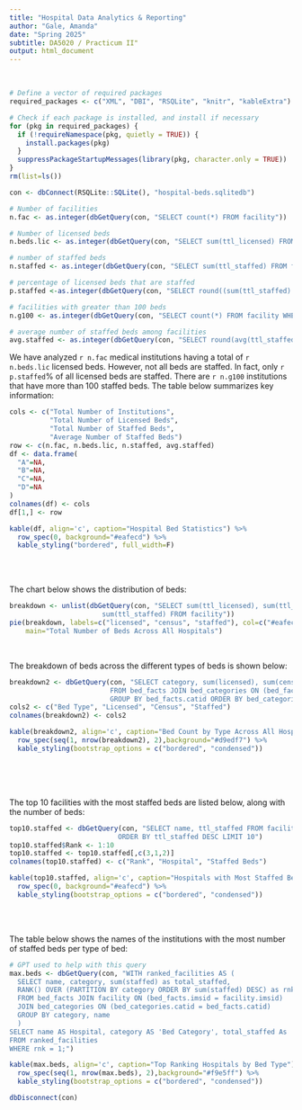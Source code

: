 ```yaml
---
title: "Hospital Data Analytics & Reporting"
author: "Gale, Amanda"
date: "Spring 2025"
subtitle: DA5020 / Practicum II"
output: html_document
---
```


</br>
  
```r
# Define a vector of required packages
required_packages <- c("XML", "DBI", "RSQLite", "knitr", "kableExtra")

# Check if each package is installed, and install if necessary
for (pkg in required_packages) {
  if (!requireNamespace(pkg, quietly = TRUE)) {
    install.packages(pkg)
  }
  suppressPackageStartupMessages(library(pkg, character.only = TRUE))
}
rm(list=ls())
```

```r
con <- dbConnect(RSQLite::SQLite(), "hospital-beds.sqlitedb")
```

```r
# Number of facilities
n.fac <- as.integer(dbGetQuery(con, "SELECT count(*) FROM facility"))

# Number of licensed beds
n.beds.lic <- as.integer(dbGetQuery(con, "SELECT sum(ttl_licensed) FROM facility"))

# number of staffed beds
n.staffed <- as.integer(dbGetQuery(con, "SELECT sum(ttl_staffed) FROM facility"))

# percentage of licensed beds that are staffed
p.staffed <-as.integer(dbGetQuery(con, "SELECT round((sum(ttl_staffed) / sum(ttl_licensed)) * 100) FROM facility"))

# facilities with greater than 100 beds
n.g100 <- as.integer(dbGetQuery(con, "SELECT count(*) FROM facility WHERE ttl_staffed > 100"))

# average number of staffed beds among facilities
avg.staffed <- as.integer(dbGetQuery(con, "SELECT round(avg(ttl_staffed)) FROM facility"))
```

We have analyzed `r n.fac` medical institutions having a total of `r n.beds.lic` licensed beds. However, not all beds are staffed. In fact, only `r p.staffed`% of all licensed beds are staffed. There are `r n.g100` institutions that have more than 100 staffed beds. The table below summarizes key information:

```r
cols <- c("Total Number of Institutions",
          "Total Number of Licensed Beds",
          "Total Number of Staffed Beds",
          "Average Number of Staffed Beds")
row <- c(n.fac, n.beds.lic, n.staffed, avg.staffed)
df <- data.frame(
  "A"=NA,
  "B"=NA,
  "C"=NA,
  "D"=NA
)
colnames(df) <- cols
df[1,] <- row

kable(df, align='c', caption="Hospital Bed Statistics") %>% 
  row_spec(0, background="#eafecd") %>% 
  kable_styling("bordered", full_width=F)
```
   
</br> 
</br>
     
The chart below shows the distribution of beds:

```r
breakdown <- unlist(dbGetQuery(con, "SELECT sum(ttl_licensed), sum(ttl_census), 
                       sum(ttl_staffed) FROM facility"))
pie(breakdown, labels=c("licensed", "census", "staffed"), col=c("#eafecd", "#d9edf7", "#f9e5ff"), 
    main="Total Number of Beds Across All Hospitals")
```

</br>

The breakdown of beds across the different types of beds is shown below:

```r
breakdown2 <- dbGetQuery(con, "SELECT category, sum(licensed), sum(census), sum(staffed) 
                         FROM bed_facts JOIN bed_categories ON (bed_facts.catid = bed_categories.catid)
                         GROUP BY bed_facts.catid ORDER BY bed_categories.catid")
cols2 <- c("Bed Type", "Licensed", "Census", "Staffed")
colnames(breakdown2) <- cols2

kable(breakdown2, align='c', caption="Bed Count by Type Across All Hospitals") %>% 
  row_spec(seq(1, nrow(breakdown2), 2),background="#d9edf7") %>% 
  kable_styling(bootstrap_options = c("bordered", "condensed"))
```
  
</br>    
</br>

The top 10 facilities with the most staffed beds are listed below, along with the number of beds:

```r
top10.staffed <- dbGetQuery(con, "SELECT name, ttl_staffed FROM facility 
                           ORDER BY ttl_staffed DESC LIMIT 10")
top10.staffed$Rank <- 1:10
top10.staffed <- top10.staffed[,c(3,1,2)]
colnames(top10.staffed) <- c("Rank", "Hospital", "Staffed Beds")

kable(top10.staffed, align='c', caption="Hospitals with Most Staffed Beds") %>%
  row_spec(0, background="#eafecd") %>% 
  kable_styling(bootstrap_options = c("bordered", "condensed"))
```
  
</br>
</br>
    
The table below shows the names of the institutions with the most number of staffed beds per type of bed:

```r
# GPT used to help with this query
max.beds <- dbGetQuery(con, "WITH ranked_facilities AS (
  SELECT name, category, sum(staffed) as total_staffed, 
  RANK() OVER (PARTITION BY category ORDER BY sum(staffed) DESC) as rnk
  FROM bed_facts JOIN facility ON (bed_facts.imsid = facility.imsid)
  JOIN bed_categories ON (bed_categories.catid = bed_facts.catid)
  GROUP BY category, name
  )
SELECT name AS Hospital, category AS 'Bed Category', total_staffed As 'Staffed Beds'
FROM ranked_facilities
WHERE rnk = 1;")

kable(max.beds, align='c', caption="Top Ranking Hospitals by Bed Type") %>% 
  row_spec(seq(1, nrow(max.beds), 2),background="#f9e5ff") %>% 
  kable_styling(bootstrap_options = c("bordered", "condensed"))
```


```r
dbDisconnect(con)
```


</br>
</br>